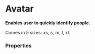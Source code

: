# Avatar

**Enables user to quickly identify people.**

Comes in 5 sizes: xs, s, m, l, xl.

<DemoBlock demo="default" engine={props.engine} withThemeSwitcher />

### Properties

<PropTable component="Avatar" />
